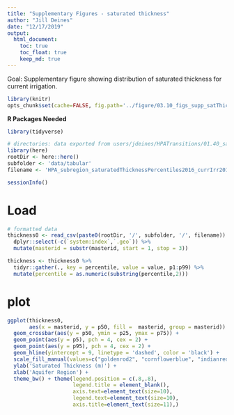 ```yaml
---
title: "Supplementary Figures - saturated thickness"
author: "Jill Deines"
date: "12/17/2019"
output: 
  html_document:
    toc: true
    toc_float: true
    keep_md: true
---
```


Goal: Supplementary figure showing distribution of saturated thickness for current irrigation.

```r
library(knitr)
opts_chunk$set(cache=FALSE, fig.path='../figure/03.10_figs_supp_satThick/')
```

**R Packages Needed**

```r
library(tidyverse)

# directories: data exported from users/jdeines/HPATransitions/01.40_satThick_byIrrigation
library(here)
rootDir <- here::here()
subfolder <- 'data/tabular'
filename <- 'HPA_subregion_saturatedThicknessPercentiles2016_currIrr2015-2017.csv'

sessionInfo()
```


# Load

```r
# formatted data
thickness0 <- read_csv(paste0(rootDir, '/', subfolder, '/', filename)) %>%
  dplyr::select(-c(`system:index`,`.geo`)) %>%
  mutate(masterid = substr(masterid, start = 1, stop = 3))

thickness <- thickness0 %>%
  tidyr::gather(., key = percentile, value = value, p1:p99) %>%
  mutate(percentile = as.numeric(substring(percentile,2)))

```

# plot

```r
ggplot(thickness0,
       aes(x = masterid, y = p50, fill =  masterid, group = masterid)) +
  geom_crossbar(aes(y = p50, ymin = p25, ymax = p75)) +
  geom_point(aes(y = p5), pch = 4, cex = 2) +
  geom_point(aes(y = p95), pch = 4, cex = 2) +
  geom_hline(yintercept = 9, linetype = 'dashed', color = 'black') +
  scale_fill_manual(values=c("goldenrod2", "cornflowerblue", "indianred2")) +
  ylab('Saturated Thickness (m)') +
  xlab('Aquifer Region') +
  theme_bw() + theme(legend.position = c(.8,.8),
                     legend.title = element_blank(),
                     axis.text=element_text(size=10),
                     legend.text=element_text(size=10),
                     axis.title=element_text(size=11),)
```



